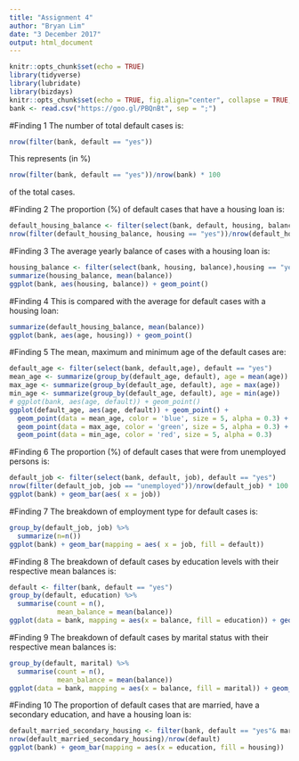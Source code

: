 ---
title: "Assignment 4"
author: "Bryan Lim"
date: "3 December 2017"
output: html_document
---

```{r setup, include=FALSE}
knitr::opts_chunk$set(echo = TRUE)
library(tidyverse)
library(lubridate)
library(bizdays)
knitr::opts_chunk$set(echo = TRUE, fig.align="center", collapse = TRUE, cache = T)
bank <- read.csv("https://goo.gl/PBQnBt", sep = ";")
```

#Finding 1
The number of total default cases is:
```{r Finding 1, echo=TRUE}
nrow(filter(bank, default == "yes"))

```
This represents (in %)
```{r}
nrow(filter(bank, default == "yes"))/nrow(bank) * 100
```
of the total cases.


#Finding 2
The proportion (%) of default cases that have a housing loan is:
```{r, Finding 2, echo=TRUE}
default_housing_balance <- filter(select(bank, default, housing, balance), default == "yes")
nrow(filter(default_housing_balance, housing == "yes"))/nrow(default_housing_balance) * 100

```


#Finding 3
The average yearly balance of cases with a housing loan is:
```{r, Finding 3, echo=TRUE}
housing_balance <- filter(select(bank, housing, balance),housing == "yes")
summarize(housing_balance, mean(balance))
ggplot(bank, aes(housing, balance)) + geom_point()

```


#Finding 4
This is compared with the average for default cases with a housing loan:
```{r, Finding 4, echo=TRUE}
summarize(default_housing_balance, mean(balance))
ggplot(bank, aes(age, housing)) + geom_point()
```


#Finding 5 
The mean, maximum and minimum age of the default cases are:
```{r, Finding 5 , echo=TRUE}
default_age <- filter(select(bank, default,age), default == "yes")
mean_age <- summarize(group_by(default_age, default), age = mean(age))
max_age <- summarize(group_by(default_age, default), age = max(age))
min_age <- summarize(group_by(default_age, default), age = min(age))
# ggplot(bank, aes(age, default)) + geom_point()
ggplot(default_age, aes(age, default)) + geom_point() +
  geom_point(data = mean_age, color = 'blue', size = 5, alpha = 0.3) +
  geom_point(data = max_age, color = 'green', size = 5, alpha = 0.3) +
  geom_point(data = min_age, color = 'red', size = 5, alpha = 0.3)
```


#Finding 6
The proportion (%) of default cases that were from unemployed persons is:
```{r, Finding 6 , echo=TRUE}
default_job <- filter(select(bank, default, job), default == "yes")
nrow(filter(default_job, job == "unemployed"))/nrow(default_job) * 100
ggplot(bank) + geom_bar(aes( x = job))
```


#Finding 7
The breakdown of employment type for default cases is:
```{r, Fiding 7, echo=TRUE}
group_by(default_job, job) %>%
  summarize(n=n())
ggplot(bank) + geom_bar(mapping = aes( x = job, fill = default))
```


#Finding 8 
The breakdown of default cases by education levels with their respective mean balances is:
```{r Finding 8, echo=TRUE}
default <- filter(bank, default == "yes")
group_by(default, education) %>%
  summarise(count = n(),
            mean_balance = mean(balance))
ggplot(data = bank, mapping = aes(x = balance, fill = education)) + geom_histogram()

```


#Finding 9
The breakdown of default cases by marital status with their respective mean balances is:
```{r, Finding 9, echo=TRUE}
group_by(default, marital) %>%
  summarise(count = n(),
            mean_balance = mean(balance))
ggplot(data = bank, mapping = aes(x = balance, fill = marital)) + geom_histogram()

```


#Finding 10
The proportion of default cases that are married, have a secondary education, and have a housing loan is:
```{r, Fiding 10, echo = TRUE}
default_married_secondary_housing <- filter(bank, default == "yes"& marital == "married" & education == "secondary" & housing == "yes")
nrow(default_married_secondary_housing)/nrow(default)
ggplot(bank) + geom_bar(mapping = aes(x = education, fill = housing))
```

